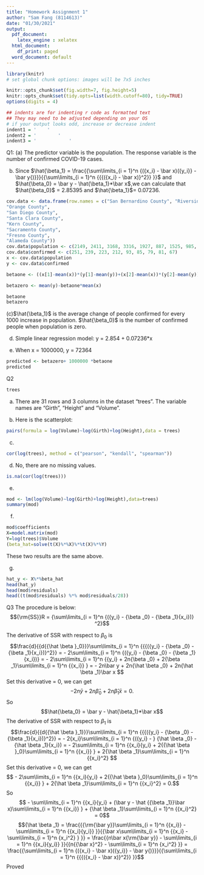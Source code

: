 ---
title: "Homework Assignment 1"
author: "Sam Fang (8114613)"
date: "01/30/2021"
output:
  pdf_document: 
    latex_engine : xelatex 
  html_document:
    df_print: paged
  word_document: default
---


```{r setup, echo=FALSE}
library(knitr)
# set global chunk options: images will be 7x5 inches

knitr::opts_chunk$set(fig.width=7, fig.height=5)
knitr::opts_chunk$set(tidy.opts=list(width.cutoff=80), tidy=TRUE)
options(digits = 4)

## indents are for indenting r code as formatted text
## They may need to be adjusted depending on your OS
# if your output looks odd, increase or decrease indent
indent1 = '    '
indent2 = '        '
indent3 = '            '
```

Q1:
(a) The predictor variable is the population. The response variable is the number of confirmed COVID-19 cases.

(b) Since $\hat{\beta_1} = \frac{{\sum\limits_{i = 1}^n {({x_i} - \bar x)({y_i}}  - \bar y{)}}}{{\sum\limits_{i = 1}^n {{{({x_i} - \bar x)}^2}} }}$ and $\hat{\beta_0} = \bar y - \hat{\beta_1}*\bar x$,we can calculate that $\hat{\beta_0}$ = 2.85395 and $\hat{\beta_1}$= 0.07236.

```{R}
cov.data <- data.frame(row.names = c("San Bernardino County", "Riverside County",
"Orange County",
"San Diego County",
"Santa Clara County",
"Kern County",
"Sacramento County",
"Fresno County",
"Alameda County"))
cov.data$population <- c(2149, 2411, 3168, 3316, 1927, 887, 1525, 985, 1657)
cov.data$confirmed <- c(251, 239, 223, 212, 93, 85, 79, 81, 67)
x <- cov.data$population
y <- cov.data$confirmed

betaone <- ((x[1]-mean(x))*(y[1]-mean(y))+(x[2]-mean(x))*(y[2]-mean(y))+(x[3]-mean(x))*(y[3]-mean(y))+(x[4]-mean(x))*(y[4]-mean(y))+(x[5]-mean(x))*(y[5]-mean(y))+(x[6]-mean(x))*(y[6]-mean(y))+(x[7]-mean(x))*(y[7]-mean(y))+(x[8]-mean(x))*(y[8]-mean(y))+(x[9]-mean(x))*(y[9]-mean(y)))/((x[1]-mean(x))^2+(x[2]-mean(x))^2+(x[3]-mean(x))^2+(x[4]-mean(x))^2+(x[5]-mean(x))^2+(x[6]-mean(x))^2+(x[7]-mean(x))^2+(x[8]-mean(x))^2+(x[9]-mean(x))^2)

betazero <- mean(y)-betaone*mean(x)

betaone
betazero
```

(c)$\hat{\beta_1}$ is the average change of people confirmed for every 1000 increase in population. $\hat{\beta_0}$ is the number of confirmed people when population is zero.

(d) Simple linear regression model: y = 2.854 + 0.07236*x

(e) When x = 1000000, y = 72364
```{R}
predicted <- betazero+ 1000000 *betaone
predicted

```
Q2
```{R}
trees
```
(a) There are 31 rows and 3 columns in the dataset "trees". The variable names are "Girth", "Height" and "Volume".

(b) Here is the scatterplot:
```{R}
pairs(formula = log(Volume)~log(Girth)+log(Height),data = trees)
```

(c) 
```{R}
cor(log(trees), method = c("pearson", "kendall", "spearman"))
```

(d) No, there are no missing values.
```{R}
is.na(cor(log(trees)))
```

(e)
```{R}
mod <- lm(log(Volume)~log(Girth)+log(Height),data=trees)
summary(mod)
```

(f)
```{R}
mod$coefficients
X=model.matrix(mod)
Y=log(trees)$Volume
(beta_hat=solve(t(X)%*%X)%*%t(X)%*%Y)
```
These two results are the same above.

(g)
```{R}
hat_y <- X%*%beta_hat
head(hat_y)
head(mod$residuals)
head((t(mod$residuals) %*% mod$residuals/28))
```

Q3 The procedure is below:
$${\rm{SS}}R = {\sum\limits_{i = 1}^n {({y_i} - {\beta _0} - {\beta _1}{x_i})} ^2}$$

The derivative of SSR with respect to $\beta_0$ is $$\frac{d}{{d{{\hat \beta }_0}}}\sum\limits_{i = 1}^n {{{({y_i} - {\beta _0} - {\beta _1}{x_i})}^2}}  =  - 2\sum\limits_{i = 1}^n {({y_i} - {\beta _0} - {\beta _1}{x_i})}  =   - 2\sum\limits_{i = 1}^n {{y_i} + 2n{\beta _0} + 2{\beta _1}\sum\limits_{i = 1}^n {{x_i}} }  =  - 2n\bar y + 2n{\hat \beta _0} + 2n{\hat \beta _1}\bar x $$
Set this derivative = 0, we can get $$ - 2n\bar y + 2n{\hat \beta _0} + 2n{\hat \beta _1}\bar x=0. $$ 
So $$\hat{\beta_0} = \bar y - \hat{\beta_1}*\bar x$$
The derivative of SSR with respect to $\beta_1$ is $$\frac{d}{{d{{\hat \beta }_1}}}\sum\limits_{i = 1}^n {{{({y_i} - {\beta _0} - {\beta _1}{x_i})}^2}} =  - 2{x_i}\sum\limits_{i = 1}^n {({y_i} - } {\hat \beta _0} - {\hat \beta _1}{x_i}) =  - 2\sum\limits_{i = 1}^n {{x_i}{y_i} + 2{{\hat \beta }_0}\sum\limits_{i = 1}^n {{x_i}} }  + 2{\hat \beta _1}\sum\limits_{i = 1}^n {{x_i}^2}  $$
Set this derivative = 0, we can get $$ - 2\sum\limits_{i = 1}^n {{x_i}{y_i} + 2{{\hat \beta }_0}\sum\limits_{i = 1}^n {{x_i}} }  + 2{\hat \beta _1}\sum\limits_{i = 1}^n {{x_i}^2}  = 0.$$ 
So $$ - \sum\limits_{i = 1}^n {{x_i}{y_i} + (\bar y - \hat {{\beta _1}}\bar x)\sum\limits_{i = 1}^n {{x_i}} }  + {\hat \beta _1}\sum\limits_{i = 1}^n {{x_i}^2}  = 0$$
$${\hat \beta _1} = \frac{{{\rm{\bar y}}\sum\limits_{i = 1}^n {{x_i}}  - \sum\limits_{i = 1}^n {{x_i}{y_i}} }}{{\bar x\sum\limits_{i = 1}^n {{x_i} - \sum\limits_{i = 1}^n {x_i^2} } }}  = \frac{{n\bar x{\rm{\bar y}} - \sum\limits_{i = 1}^n {{x_i}{y_i}} }}{{n{{\bar x}^2} - \sum\limits_{i = 1}^n {x_i^2} }} = \frac{{\sum\limits_{i = 1}^n {({x_i} - \bar x)({y_i}}  - \bar y{)}}}{{\sum\limits_{i = 1}^n {{{({x_i} - \bar x)}^2}} }}$$
Proved